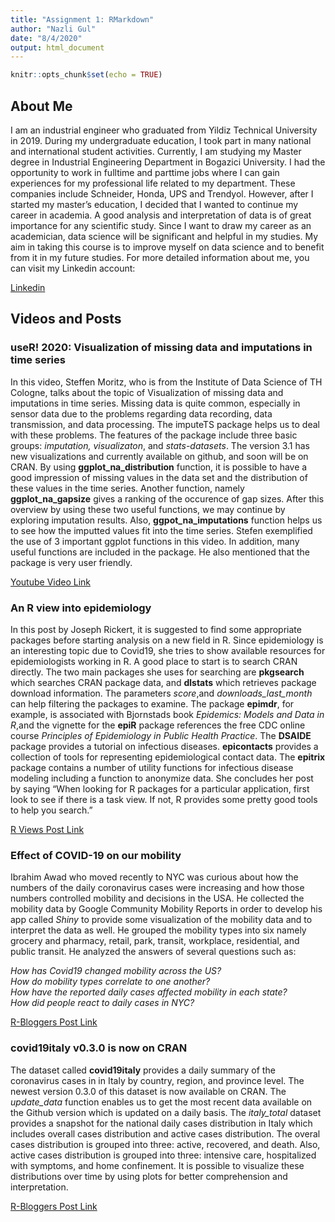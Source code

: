 ```yaml
---
title: "Assignment 1: RMarkdown"
author: "Nazli Gul"
date: "8/4/2020"
output: html_document
---
```


```r
knitr::opts_chunk$set(echo = TRUE)
```

## About Me

I am an industrial engineer who graduated from Yildiz Technical University in 2019. During my undergraduate education, I took part in many national and international student activities. Currently, I am studying my Master degree in Industrial Engineering Department in Bogazici University. I had the opportunity to work in fulltime and parttime jobs where I can gain experiences for my professional life related to my department. These companies include Schneider, Honda, UPS and Trendyol. However, after I started my master's education, I decided that I wanted to continue my career in academia. A good analysis and interpretation of data is of great importance for any scientific study. Since I want to draw my career as an academician, data science will be significant and helpful in my studies. My aim in taking this course is to improve myself on data science and to benefit from it in my future studies. For more detailed information about me, you can visit my Linkedin account:

[Linkedin](https://www.linkedin.com/in/nazli-gul-914669b7/)

## Videos and Posts

### useR! 2020: Visualization of missing data and imputations in time series

In this video, Steffen Moritz, who is from the Institute of Data Science of TH Cologne, talks about the topic of Visualization of missing data and imputations in time series. Missing data is quite common, especially in sensor data due to the problems regarding data recording, data transmission, and data processing. The imputeTS package helps us to deal with these problems. The features of the package include three basic groups: *imputation, visualizaton*, and *stats-datasets*. The version 3.1 has new visualizations and currently available on github, and soon will be on CRAN. By using **ggplot_na_distribution** function, it is possible to have a good impression of missing values in the data set and the distribution of these values in the time series. Another function, namely **ggplot_na_gapsize** gives a ranking of the occurence of gap sizes. After this overview by using these two useful functions, we may continue by exploring imputation results. Also, **ggpot_na_imputations** function helps us to see how the imputted values fit into the time series. 
Stefen exemplified the use of 3 important ggplot functions in this video. In addition, many useful functions are included in the package. He also mentioned that the package is very user friendly.

[Youtube Video Link](https://www.youtube.com/watch?v=KZgvYBedGYo)

### An R view into epidemiology

In this post by Joseph Rickert, it is suggested to find some appropriate packages before starting analysis on a new field in R. Since epidemiology is an interesting topic due to Covid19, she tries to show available resources for epidemiologists working in R. A good place to start is to search CRAN directly. The two main packages she uses for searching are **pkgsearch** which searches CRAN package data, and **dlstats** which retrieves package download information. The parameters *score*,and *downloads_last_month* can help filtering the packages to examine. The package **epimdr**, for example, is associated with Bjornstads book *Epidemics: Models and Data in R*,and the vignette for the **epiR** package references the free CDC online course *Principles of Epidemiology in Public Health Practice*. The **DSAIDE** package provides a tutorial on infectious diseases. **epicontacts** provides a collection of tools for representing epidemiological contact data. The **epitrix** package contains a number of utility functions for infectious disease modeling including a function to anonymize data. She concludes her post by saying “When looking for R packages for a particular application, first look to see if there is a task view. If not, R provides some pretty good tools to help you search.”

[R Views Post Link](https://rviews.rstudio.com/2020/05/20/some-r-resources-for-epidemiology/)

### Effect of COVID-19 on our mobility

Ibrahim Awad who moved recently to NYC was curious about how the numbers of the daily coronavirus cases were increasing and how those numbers controlled mobility and decisions in the USA. He collected the mobility data by Google Community Mobility Reports in order to develop his app called *Shiny* to provide some visualization of the mobility data and to interpret the data as well. He grouped the mobility types into six namely grocery and pharmacy, retail, park, transit, workplace, residential, and public transit. He analyzed the answers of several questions such as:

*How has Covid19 changed mobility across the US?*<br>
*How do mobility types correlate to one another?*<br>
*How have the reported daily cases affected mobility in each state?*<br>
*How did people react to daily cases in NYC?*<br>

[R-Bloggers Post Link](https://www.r-bloggers.com/effect-of-covid-19-on-our-mobility/)

### covid19italy v0.3.0 is now on CRAN

The dataset called **covid19italy** provides a daily summary of the coronavirus cases in in Italy by country, region, and province level.  The newest version 0.3.0 of this dataset is now available on CRAN. The *update_data * function enables us to get the most recent data available on the Github version which is updated on a daily basis. The *italy_total* dataset provides a snapshot for the national daily cases distribution in Italy which includes overall cases distribution and active cases distribution. The overal cases distribution is grouped into three: active, recovered, and death. Also, active cases distribution is grouped into three: intensive care, hospitalized with symptoms, and home confinement. It is possible to visualize these distributions over time by using plots for better comprehension and interpretation. 

[R-Bloggers Post Link](https://www.r-bloggers.com/covid19italy-v0-3-0-is-now-on-cran/)


